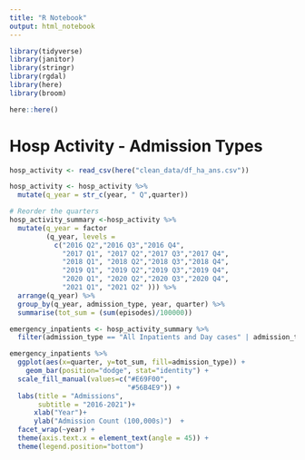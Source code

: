 ```yaml
---
title: "R Notebook"
output: html_notebook
---
```

```r
library(tidyverse)
library(janitor)
library(stringr)
library(rgdal)
library(here)
library(broom)
```

```r
here::here()
```

# Hosp Activity - Admission Types

```r
hosp_activity <- read_csv(here("clean_data/df_ha_ans.csv"))
```

```r
hosp_activity <- hosp_activity %>% 
  mutate(q_year = str_c(year, " Q",quarter))
```

```r
# Reorder the quarters
hosp_activity_summary <-hosp_activity %>% 
  mutate(q_year = factor
         (q_year, levels =
           c("2016 Q2","2016 Q3","2016 Q4",
             "2017 Q1", "2017 Q2","2017 Q3","2017 Q4",
             "2018 Q1", "2018 Q2","2018 Q3","2018 Q4",             
             "2019 Q1", "2019 Q2","2019 Q3","2019 Q4",            
             "2020 Q1", "2020 Q2","2020 Q3","2020 Q4",           
             "2021 Q1", "2021 Q2" ))) %>% 
  arrange(q_year) %>% 
  group_by(q_year, admission_type, year, quarter) %>% 
  summarise(tot_sum = (sum(episodes)/100000))
```

```r
emergency_inpatients <- hosp_activity_summary %>% 
  filter(admission_type == "All Inpatients and Day cases" | admission_type == "Emergency Inpatients") 
```

```r
emergency_inpatients %>% 
  ggplot(aes(x=quarter, y=tot_sum, fill=admission_type)) + 
    geom_bar(position="dodge", stat="identity") +
  scale_fill_manual(values=c("#E69F00",
                             "#56B4E9")) +
  labs(title = "Admissions",
       subtitle = "2016-2021")+
      xlab("Year")+
      ylab("Admission Count (100,000s)")  +
  facet_wrap(~year) +
  theme(axis.text.x = element_text(angle = 45)) +
  theme(legend.position="bottom")
```

